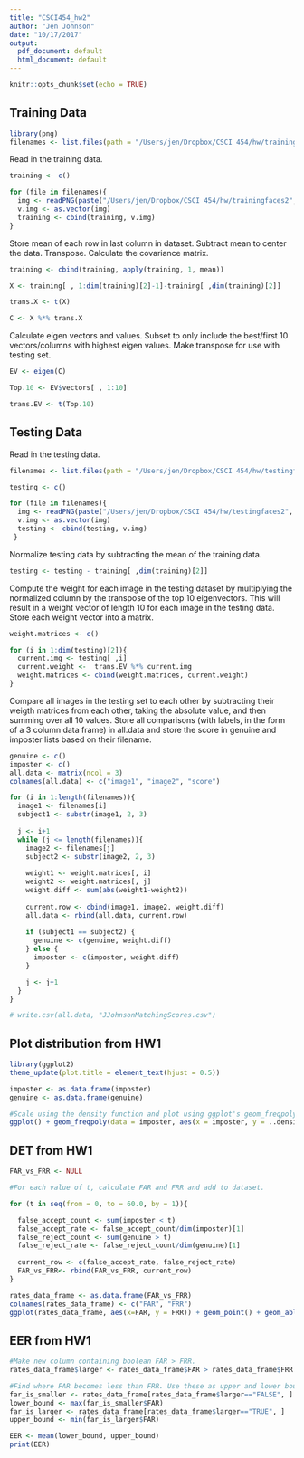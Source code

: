 ```yaml
---
title: "CSCI454_hw2"
author: "Jen Johnson"
date: "10/17/2017"
output:
  pdf_document: default
  html_document: default
---
```


```r
knitr::opts_chunk$set(echo = TRUE)
```

## Training Data

```r
library(png)
filenames <- list.files(path = "/Users/jen/Dropbox/CSCI 454/hw/trainingfaces2")
```

Read in the training data.
```r
training <- c()

for (file in filenames){
  img <- readPNG(paste("/Users/jen/Dropbox/CSCI 454/hw/trainingfaces2", file, sep = "/"))
  v.img <- as.vector(img)
  training <- cbind(training, v.img)
}
```

Store mean of each row in last column in dataset. Subtract mean to center the data. Transpose. Calculate the covariance matrix.
```r
training <- cbind(training, apply(training, 1, mean))

X <- training[ , 1:dim(training)[2]-1]-training[ ,dim(training)[2]]

trans.X <- t(X)

C <- X %*% trans.X
```

Calculate eigen vectors and values. Subset to only include the best/first 10 vectors/columns with highest eigen values.
Make transpose for use with testing set.
```r
EV <- eigen(C)

Top.10 <- EV$vectors[ , 1:10]

trans.EV <- t(Top.10)
```

## Testing Data

Read in the testing data.
```r
filenames <- list.files(path = "/Users/jen/Dropbox/CSCI 454/hw/testingfaces2")

testing <- c()

for (file in filenames){
  img <- readPNG(paste("/Users/jen/Dropbox/CSCI 454/hw/testingfaces2", file, sep = "/"))
  v.img <- as.vector(img)
  testing <- cbind(testing, v.img)
 }
```

Normalize testing data by subtracting the mean of the training data.
```r
testing <- testing - training[ ,dim(training)[2]]
```

Compute the weight for each image in the testing dataset by multiplying the normalized column by the transpose of the top 10 eigenvectors. This will result in a weight vector of length 10 for each image in the testing data. Store each weight vector into a matrix. 

```r
weight.matrices <- c()

for (i in 1:dim(testing)[2]){
  current.img <- testing[ ,i]
  current.weight <-  trans.EV %*% current.img
  weight.matrices <- cbind(weight.matrices, current.weight)
}
```

Compare all images in the testing set to each other by subtracting their weigth matrices from each other, taking the absolute value, and then summing over all 10 values. Store all comparisons (with labels, in the form of a 3 column data frame) in all.data and store the score in genuine and imposter lists based on their filename. 
```r
genuine <- c()
imposter <- c()
all.data <- matrix(ncol = 3)
colnames(all.data) <- c("image1", "image2", "score")

for (i in 1:length(filenames)){
  image1 <- filenames[i]
  subject1 <- substr(image1, 2, 3)
  
  j <- i+1
  while (j <= length(filenames)){
    image2 <- filenames[j]
    subject2 <- substr(image2, 2, 3)
    
    weight1 <- weight.matrices[, i]
    weight2 <- weight.matrices[, j]
    weight.diff <- sum(abs(weight1-weight2))
  
    current.row <- cbind(image1, image2, weight.diff)
    all.data <- rbind(all.data, current.row)
    
    if (subject1 == subject2) {
      genuine <- c(genuine, weight.diff)
    } else {
      imposter <- c(imposter, weight.diff)
    }

    j <- j+1
  }
}

# write.csv(all.data, "JJohnsonMatchingScores.csv")
```

## Plot distribution from HW1

```r
library(ggplot2)
theme_update(plot.title = element_text(hjust = 0.5))

imposter <- as.data.frame(imposter)
genuine <- as.data.frame(genuine)

#Scale using the density function and plot using ggplot's geom_freqpoly.
ggplot() + geom_freqpoly(data = imposter, aes(x = imposter, y = ..density..), bins = 50, color = "red") + geom_freqpoly(data = genuine, aes(x = genuine, y = ..density..), bins = 50) + labs(title = "Distribution of Scores") + labs(x = "Match Score", y = "Scaled Frequency")
```

## DET from HW1

```r
FAR_vs_FRR <- NULL

#For each value of t, calculate FAR and FRR and add to dataset. 

for (t in seq(from = 0, to = 60.0, by = 1)){

  false_accept_count <- sum(imposter < t)
  false_accept_rate <- false_accept_count/dim(imposter)[1]
  false_reject_count <- sum(genuine > t)
  false_reject_rate <- false_reject_count/dim(genuine)[1]
  
  current_row <- c(false_accept_rate, false_reject_rate)
  FAR_vs_FRR<- rbind(FAR_vs_FRR, current_row)
}

rates_data_frame <- as.data.frame(FAR_vs_FRR)
colnames(rates_data_frame) <- c("FAR", "FRR")
ggplot(rates_data_frame, aes(x=FAR, y = FRR)) + geom_point() + geom_abline(slope = 1, intercept = 0) + labs(title = "DET curve")
```

## EER from HW1

```r
#Make new column containing boolean FAR > FRR. 
rates_data_frame$larger <- rates_data_frame$FAR > rates_data_frame$FRR

#Find where FAR becomes less than FRR. Use these as upper and lower boundaries to estimate the EER.
far_is_smaller <- rates_data_frame[rates_data_frame$larger=="FALSE", ]
lower_bound <- max(far_is_smaller$FAR)
far_is_larger <- rates_data_frame[rates_data_frame$larger=="TRUE", ]
upper_bound <- min(far_is_larger$FAR)

EER <- mean(lower_bound, upper_bound)
print(EER)
```

